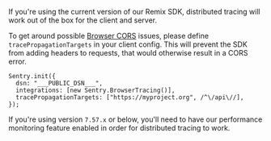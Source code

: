 If you're using the current version of our Remix SDK, distributed tracing will work out of the box for the client and server.

To get around possible [Browser CORS](https://developer.mozilla.org/en-US/docs/Web/HTTP/CORS) issues, please define `tracePropagationTargets` in your client config. This will prevent the SDK from adding headers to requests, that would otherwise result in a CORS error.

```tsx {filename: entry.client.tsx}
Sentry.init({
  dsn: "___PUBLIC_DSN___",
  integrations: [new Sentry.BrowserTracing()],
  tracePropagationTargets: ["https://myproject.org", /^\/api\//],
});
```

<Note>

If you're using version `7.57.x` or below, you'll need to have our <PlatformLink to="/performance/">performance monitoring</PlatformLink> feature enabled in order for distributed tracing to work.

</Note>
